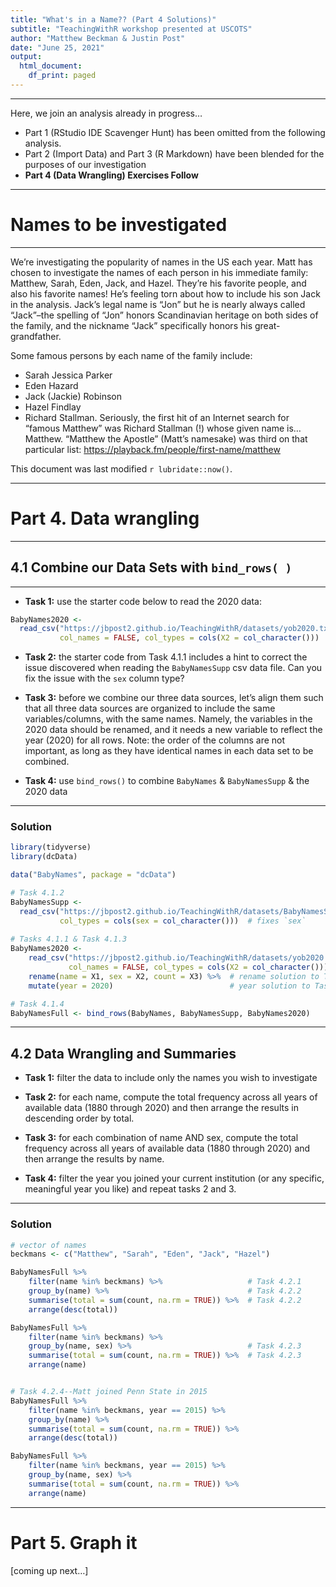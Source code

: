 ```yaml
---
title: "What's in a Name?? (Part 4 Solutions)"
subtitle: "TeachingWithR workshop presented at USCOTS"
author: "Matthew Beckman & Justin Post"
date: "June 25, 2021"
output:
  html_document:
    df_print: paged
---
```


<hr> 


Here, we join an analysis already in progress...  

- Part 1 (RStudio IDE Scavenger Hunt) has been omitted from the following analysis. 
- Part 2 (Import Data) and Part 3 (R Markdown) have been blended for the purposes of our investigation
- **Part 4 (Data Wrangling) Exercises Follow**  

<hr> 

# Names to be investigated

<hr> 

We're investigating the popularity of names in the US each year. Matt has chosen to investigate the names of each person in his immediate family: Matthew, Sarah, Eden, Jack, and Hazel.  They're his favorite people, and also his favorite names!  He's feeling torn about how to include his son Jack in the analysis. Jack's legal name is "Jon" but he is nearly always called "Jack"--the spelling of "Jon" honors Scandinavian heritage on both sides of the family, and the nickname "Jack" specifically honors his great-grandfather.  

Some famous persons by each name of the family include: 

- Sarah Jessica Parker
- Eden Hazard
- Jack (Jackie) Robinson
- Hazel Findlay
- Richard Stallman.  Seriously, the first hit of an Internet search for "famous Matthew" was Richard Stallman (!) whose given name is... Matthew.  "Matthew the Apostle" (Matt's namesake) was third on that particular list: <https://playback.fm/people/first-name/matthew>


This document was last modified `r lubridate::now()`.

<hr> 

# Part 4. Data wrangling

<hr> 

## 4.1 Combine our Data Sets with `bind_rows( )`

<hr> 

- **Task 1:** use the starter code below to read the 2020 data:

```r
BabyNames2020 <- 
  read_csv("https://jbpost2.github.io/TeachingWithR/datasets/yob2020.txt", 
           col_names = FALSE, col_types = cols(X2 = col_character()))
```

- **Task 2:** the starter code from Task 4.1.1 includes a hint to correct the issue discovered when reading the `BabyNamesSupp` csv data file.  Can you fix the issue with the `sex` column type?  

- **Task 3:** before we combine our three data sources, let's align them such that all three data sources are organized to include the same variables/columns, with the same names.  Namely, the variables in the 2020 data should be renamed, and it needs a new variable to reflect the year (2020) for all rows.  Note: the order of the columns are not important, as long as they have identical names in each data set to be combined.

- **Task 4:** use `bind_rows()` to combine `BabyNames` & `BabyNamesSupp` & the 2020 data

<hr> 


### Solution 


```r
library(tidyverse)
library(dcData)

data("BabyNames", package = "dcData")

# Task 4.1.2
BabyNamesSupp <- 
  read_csv("https://jbpost2.github.io/TeachingWithR/datasets/BabyNamesSupp.csv",
           col_types = cols(sex = col_character()))  # fixes `sex`
    
# Tasks 4.1.1 & Task 4.1.3
BabyNames2020 <- 
    read_csv("https://jbpost2.github.io/TeachingWithR/datasets/yob2020.txt", 
             col_names = FALSE, col_types = cols(X2 = col_character())) %>%
    rename(name = X1, sex = X2, count = X3) %>%  # rename solution to Task 4.1.3
    mutate(year = 2020)                          # year solution to Task 4.1.3

# Task 4.1.4
BabyNamesFull <- bind_rows(BabyNames, BabyNamesSupp, BabyNames2020)
```

<hr> 


## 4.2 Data Wrangling and Summaries

- **Task 1:** filter the data to include only the names you wish to investigate  

- **Task 2:** for each name, compute the total frequency across all years of available data (1880 through 2020) and then arrange the results in descending order by total.  

- **Task 3:** for each combination of name AND sex, compute the total frequency across all years of available data (1880 through 2020) and then arrange the results by name.  

- **Task 4:** filter the year you joined your current institution (or any specific, meaningful year you like) and repeat tasks 2 and 3.  

<hr> 


### Solution

```r
# vector of names
beckmans <- c("Matthew", "Sarah", "Eden", "Jack", "Hazel")

BabyNamesFull %>%
    filter(name %in% beckmans) %>%                   # Task 4.2.1
    group_by(name) %>%                               # Task 4.2.2
    summarise(total = sum(count, na.rm = TRUE)) %>%  # Task 4.2.2
    arrange(desc(total))

BabyNamesFull %>%
    filter(name %in% beckmans) %>%
    group_by(name, sex) %>%                          # Task 4.2.3
    summarise(total = sum(count, na.rm = TRUE)) %>%  # Task 4.2.3
    arrange(name)


# Task 4.2.4--Matt joined Penn State in 2015
BabyNamesFull %>%
    filter(name %in% beckmans, year == 2015) %>%
    group_by(name) %>%
    summarise(total = sum(count, na.rm = TRUE)) %>% 
    arrange(desc(total))

BabyNamesFull %>%
    filter(name %in% beckmans, year == 2015) %>%
    group_by(name, sex) %>%
    summarise(total = sum(count, na.rm = TRUE)) %>% 
    arrange(name)


```

<hr> 

# Part 5. Graph it

[coming up next...]
